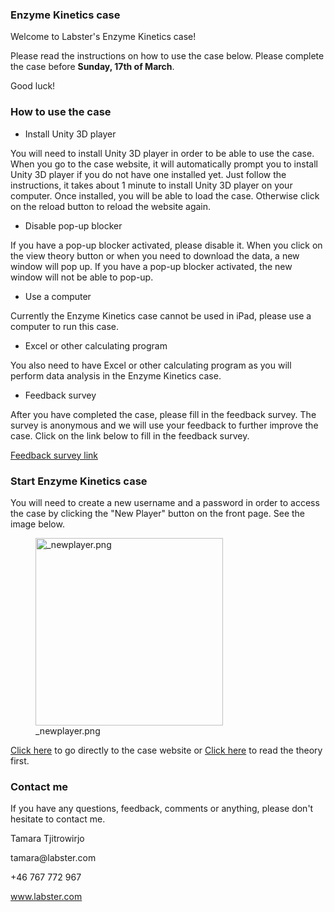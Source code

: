 ===Enzyme Kinetics case===

Welcome to Labster's Enzyme Kinetics case!


Please read the instructions on how to use the case below. Please complete the case before '''Sunday, 17th of March'''.


Good luck!



===How to use the case===
* Install Unity 3D player

You will need to install Unity 3D player in order to be able to use the case. When you go to the case website, it will automatically prompt you to install Unity 3D player if you do not have one installed yet. Just follow the instructions, it takes about 1 minute to install Unity 3D player on your computer. Once installed, you will be able to load the case. Otherwise click on the reload button to reload the website again. 


* Disable pop-up blocker

If you have a pop-up blocker activated, please disable it. When you click on the view theory button or when you need to download the data, a new window will pop up. If you have a pop-up blocker activated, the new window will not be able to pop-up. 


* Use a computer

Currently the Enzyme Kinetics case cannot be used in iPad, please use a computer to run this case.


* Excel or other calculating program

You also need to have Excel or other calculating program as you will perform data analysis in the Enzyme Kinetics case.


* Feedback survey

After you have completed the case, please fill in the feedback survey. The survey is anonymous and we will use your feedback to further improve the case. Click on the link below to fill in the feedback survey.

[https://www.surveymonkey.com/s/EnzymeKinetics_feedback Feedback survey link]


===Start Enzyme Kinetics case===
You will need to create a new username and a password in order to access the case by clicking the "New Player" button on the front page. See the image below.

[[File: newplayer.png|frame|left|x300px]]


[http://www.labster.com/enzymekinetics/ Click here] to go directly to the case website or [http://learn.labster.com/index.php/Enzyme_Kinetics Click here] to read the theory first.
























===Contact me===
If you have any questions, feedback, comments or anything, please don't hesitate to contact me.


Tamara Tjitrowirjo

tamara@labster.com

+46 767 772 967

[http://www.labster.com www.labster.com]